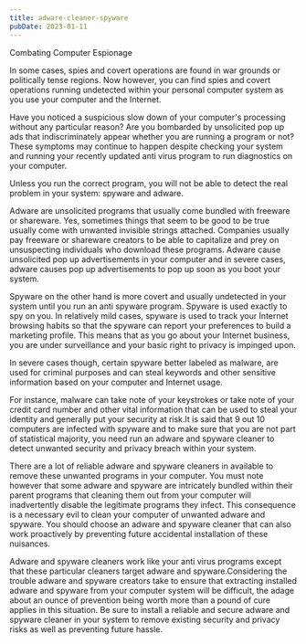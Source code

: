 ```yaml
---
title: adware-cleaner-spyware
pubDate: 2023-01-11
---
```


Combating Computer Espionage

In some cases, spies and covert operations are found in war grounds or politically tense regions. Now however, you can find spies and covert operations running undetected within your personal computer system as you use your computer and the Internet.

Have you noticed a suspicious slow down of your computer's processing without any particular reason? Are you bombarded by unsolicited pop up ads that indiscriminately appear whether you are running a program or not? These symptoms may continue to happen despite checking your system and running your recently updated anti virus program to run diagnostics on your computer.

Unless you run the correct program, you will not be able to detect the real problem in your system: spyware and adware.

Adware are unsolicited programs that usually come bundled with freeware or shareware. Yes, sometimes things that seem to be good to be true usually come with unwanted invisible strings attached. Companies usually pay freeware or shareware creators to be able to capitalize and prey on unsuspecting individuals who download these programs. Adware cause unsolicited pop up advertisements in your computer and in severe cases, adware causes pop up advertisements to pop up soon as you boot your system.

Spyware on the other hand is more covert and usually undetected in your system until you run an anti spyware program. Spyware is used exactly to spy on you. In relatively mild cases, spyware is used to track your Internet browsing habits so that the spyware can report your preferences to build a marketing profile. This means that as you go about your Internet business, you are under surveillance and your basic right to privacy is impinged upon.

In severe cases though, certain spyware better labeled as malware, are used for criminal purposes and can steal keywords and other sensitive information based on your computer and Internet usage. 

For instance, malware can take note of your keystrokes or take note of your credit card number and other vital information that can be used to steal your identity and generally put your security at risk.It is said that 9 out 10 computers are infected with spyware and to make sure that you are not part of statistical majority, you need run an adware and spyware cleaner to detect unwanted security and privacy breach within your system. 

There are a lot of reliable adware and spyware cleaners in available to remove these unwanted programs in your computer. You must note however that some adware and spyware are intricately bundled within their parent programs that cleaning them out from your computer will inadvertently disable the legitimate programs they infect. This consequence is a necessary evil to clean your computer of unwanted adware and spyware. You should choose an adware and spyware cleaner that can also work proactively by preventing future accidental installation of these nuisances. 

Adware and spyware cleaners work like your anti virus programs except that these particular cleaners target adware and spyware.Considering the trouble adware and spyware creators take to ensure that extracting installed adware and spyware from your computer system will be difficult, the adage about an ounce of prevention being worth more than a pound of cure applies in this situation.  Be sure to install a reliable and secure adware and spyware cleaner in your system to remove existing security and privacy risks as well as preventing future hassle.